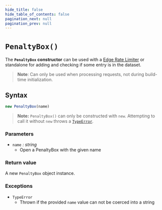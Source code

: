 ```yaml
---
hide_title: false
hide_table_of_contents: false
pagination_next: null
pagination_prev: null
---
```

# `PenaltyBox()`

The **`PenaltyBox` constructor** can be used with a [Edge Rate Limiter](../EdgeRateLimiter/EdgeRateLimiter.mdx) or standalone for adding and checking if some entry is in the dataset.

>**Note**: Can only be used when processing requests, not during build-time initialization.

## Syntax

```js
new PenaltyBox(name)
```

> **Note:** `PenaltyBox()` can only be constructed with `new`. Attempting to call it without `new` throws a [`TypeError`](../../globals/TypeError/TypeError.mdx).

### Parameters

- `name` _: string_
  - Open a PenaltyBox with the given name


### Return value

A new `PenaltyBox` object instance.

### Exceptions

- `TypeError`
  - Thrown if the provided `name` value can not be coerced into a string

